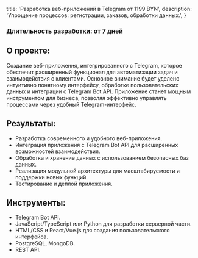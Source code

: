 
  title: 'Разработка веб-приложений в Telegram от 1199 BYN',
  description:
    'Упрощение процессов: регистрации, заказов, обработки данных.',
}


### Длительность разработки: от 7 дней

## О проекте:

Создание веб-приложения, интегрированного с Telegram, которое обеспечит расширенный функционал для автоматизации задач и взаимодействия с клиентами. Основное внимание будет уделено интуитивно понятному интерфейсу, обработке пользовательских данных и интеграции с Telegram Bot API. Приложение станет мощным инструментом для бизнеса, позволяя эффективно управлять процессами через удобный Telegram-интерфейс.

## Результаты:

- Разработка современного и удобного веб-приложения.  
- Интеграция приложения с Telegram Bot API для расширенных возможностей взаимодействия.  
- Обработка и хранение данных с использованием безопасных баз данных.  
- Реализация модульной архитектуры для масштабируемости и поддержки новых функций.  
- Тестирование и деплой приложения.

## Инструменты:

- Telegram Bot API.  
- JavaScript/TypeScript или Python для разработки серверной части.  
- HTML/CSS и React/Vue.js для создания пользовательского интерфейса.  
- PostgreSQL, MongoDB.  
- REST API.  



